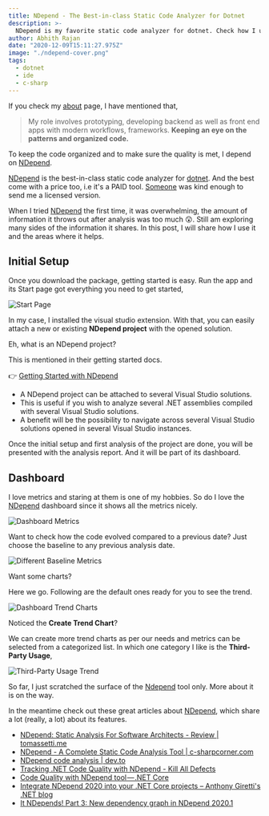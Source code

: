 ```yaml
---
title: NDepend - The Best-in-class Static Code Analyzer for Dotnet
description: >-
  NDepend is my favorite static code analyzer for dotnet. Check how I use it.
author: Abhith Rajan
date: "2020-12-09T15:11:27.975Z"
image: "./ndepend-cover.png"
tags:
  - dotnet
  - ide
  - c-sharp
---
```


If you check my [about](/about/) page, I have mentioned that,

> My role involves prototyping, developing backend as well as front end apps with modern workflows, frameworks. **Keeping an eye on the patterns and organized code.**

To keep the code organized and to make sure the quality is met, I depend on [NDepend][1].

[NDepend][1] is the best-in-class static code analyzer for [dotnet](/topics/dotnet/). And the best come with a price too, i.e it's a PAID tool. [Someone](https://www.linkedin.com/in/patrick-smacchia-b0123110/) was kind enough to send me a licensed version.

When I tried [NDepend][1] the first time, it was overwhelming, the amount of information it throws out after analysis was too much 😲.
Still am exploring many sides of the information it shares. In this post, I will share how I use it and the areas where it helps.

## Initial Setup

Once you download the package, getting started is easy. Run the app and its Start page got everything you need to get started,

![Start Page](./startpage_censored.jpg)

In my case, I installed the visual studio extension. With that, you can easily attach a new or existing **NDepend project** with the opened solution.

Eh, what is an NDepend project?

This is mentioned in their getting started docs.

:point_right: [Getting Started with NDepend](https://www.ndepend.com/docs/getting-started-with-ndepend)

- A NDepend project can be attached to several Visual Studio solutions.
- This is useful if you wish to analyze several .NET assemblies compiled with several Visual Studio solutions.
- A benefit will be the possibility to navigate across several Visual Studio solutions opened in several Visual Studio instances.

Once the initial setup and first analysis of the project are done, you will be presented with the analysis report. And it will be part of its dashboard.

## Dashboard

I love metrics and staring at them is one of my hobbies. So do I love the [NDepend][1] dashboard since it shows all the metrics nicely.

![Dashboard Metrics](./dashboard-1_censored.jpg)

Want to check how the code evolved compared to a previous date?
Just choose the baseline to any previous analysis date.

![Different Baseline Metrics](./dashboard-diff-baseline_censored.jpg)

Want some charts?

Here we go. Following are the default ones ready for you to see the trend.

![Dashboard Trend Charts](./dashboard-2.jpg)

Noticed the **Create Trend Chart**?

We can create more trend charts as per our needs and metrics can be selected from a categorized list. In which one category I like is the **Third-Party Usage**,

![Third-Party Usage Trend](./Third-Party-Trend.jpg)

So far, I just scratched the surface of the [Ndepend][1] tool only. More about it is on the way.

In the meantime check out these great articles about [NDepend][1], which share a lot (really, a lot) about its features.

- [NDepend: Static Analysis For Software Architects - Review | tomassetti.me](https://tomassetti.me/ndepend/)
- [NDepend - A Complete Static Code Analysis Tool | c-sharpcorner.com](https://www.c-sharpcorner.com/article/ndepend-a-complete-static-code-analysis-tool/)
- [NDepend code analysis | dev.to](https://dev.to/chris_mckelt/ndepend-code-analysis-415a)
- [Tracking .NET Code Quality with NDepend - Kill All Defects](https://killalldefects.com/2019/11/02/tracking-dotnet-code-quality-with-ndepend/)
- [Code Quality with NDepend tool — .NET Core](https://medium.com/@alexandre.malavasi/code-quality-with-ndepend-tool-net-core-854ec070b47d)
- [Integrate NDepend 2020 into your .NET Core projects – Anthony Giretti's .NET blog](https://anthonygiretti.com/2020/05/09/integrate-ndepend-2020-into-your-net-core-projects/)
- [It NDepends! Part 3: New dependency graph in NDepend 2020.1](https://surfingthecode.com/it-ndepends-part-3-new-dependency-graph-in-ndepend-2020.1/)

[1]: https://www.ndepend.com/
